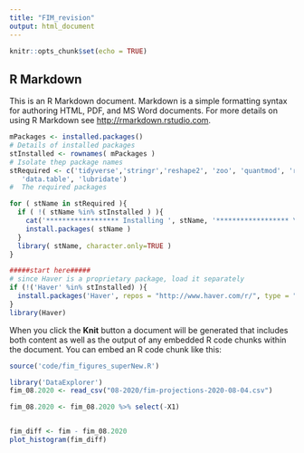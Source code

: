 ```yaml
---
title: "FIM_revision"
output: html_document
---
```


```r
knitr::opts_chunk$set(echo = TRUE)
```

## R Markdown

This is an R Markdown document. Markdown is a simple formatting syntax for authoring HTML, PDF, and MS Word documents. For more details on using R Markdown see <http://rmarkdown.rstudio.com>.
```r
mPackages <- installed.packages()
# Details of installed packages
stInstalled <- rownames( mPackages )
# Isolate thep package names
stRequired <- c('tidyverse','stringr','reshape2', 'zoo', 'quantmod', 'rmarkdown', 'TTR',
   'data.table', 'lubridate')
#  The required packages

for ( stName in stRequired ){
  if ( !( stName %in% stInstalled ) ){
    cat('****************** Installing ', stName, '****************** \n')
    install.packages( stName )
  }
  library( stName, character.only=TRUE )
}

#####start here#####
# since Haver is a proprietary package, load it separately
if (!('Haver' %in% stInstalled) ){
  install.packages('Haver', repos = "http://www.haver.com/r/", type = "win.binary")
}
library(Haver)
```

When you click the **Knit** button a document will be generated that includes both content as well as the output of any embedded R code chunks within the document. You can embed an R code chunk like this:
```r
source('code/fim_figures_superNew.R')
```


```r
library('DataExplorer')
fim_08.2020 <- read_csv("08-2020/fim-projections-2020-08-04.csv") 

fim_08.2020 <- fim_08.2020 %>% select(-X1)


fim_diff <- fim - fim_08.2020
plot_histogram(fim_diff)
```
